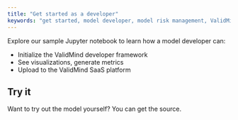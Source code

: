 ```yaml
---
title: "Get started as a developer"
keywords: "get started, model developer, model risk management, ValidMind"
---
```


Explore our sample Jupyter notebook to learn how a model developer can:

- Initialize the ValidMind developer framework
- See visualizations, generate metrics
- Upload to the ValidMind SaaS platform

## Try it

<!--- NR TO DO Add link to source when we make it available. --->
Want to try out the model yourself? You can get the source.